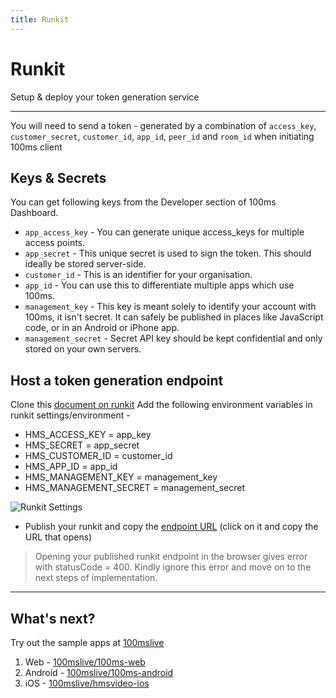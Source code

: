 ```yaml
---
title: Runkit
---
```


# Runkit

Setup & deploy your token generation service

---

You will need to send a token - generated by a combination of `access_key`, `customer_secret`, `customer_id`, `app_id`, `peer_id` and `room_id` when initiating 100ms client

## Keys & Secrets

You can get following keys from the Developer section of 100ms Dashboard.

-   `app_access_key` - You can generate unique access_keys for multiple access points.
-   `app_secret` - This unique secret is used to sign the token. This should ideally be stored server-side.
-   `customer_id` - This is an identifier for your organisation.
-   `app_id` - You can use this to differentiate multiple apps which use 100ms.
-   `management_key` - This key is meant solely to identify your account with 100ms, it isn't secret. It can safely be published in places like JavaScript code, or in an Android or iPhone app.
-   `management_secret` - Secret API key should be kept confidential and only stored on your own servers.

## Host a token generation endpoint

Clone this [document on runkit](https://runkit.com/100mslive/100-ms-services)
Add the following environment variables in runkit settings/environment -

-   HMS_ACCESS_KEY = app_key
-   HMS_SECRET = app_secret
-   HMS_CUSTOMER_ID = customer_id
-   HMS_APP_ID = app_id
-   HMS_MANAGEMENT_KEY = management_key
-   HMS_MANAGEMENT_SECRET = management_secret

<Image width={1520} height={1222} alt="Runkit Settings" src="/docs/RunKit-Settings.png" />

-   Publish your runkit and copy the [endpoint URL](https://runkit.com/docs/endpoint) (click on it and copy the URL that opens)

> Opening your published runkit endpoint in the browser gives error with statusCode = 400. Kindly ignore this error and move on to the next steps of implementation.

---

## What's next?

Try out the sample apps at [100mslive](https://github.com/100mslive)

1. Web - [100mslive/100ms-web](https://github.com/100mslive/100ms-web)
2. Android - [100mslive/100ms-android](https://github.com/100mslive/100ms-android)
3. iOS - [100mslive/hmsvideo-ios](https://github.com/100mslive/100ms-ios)
